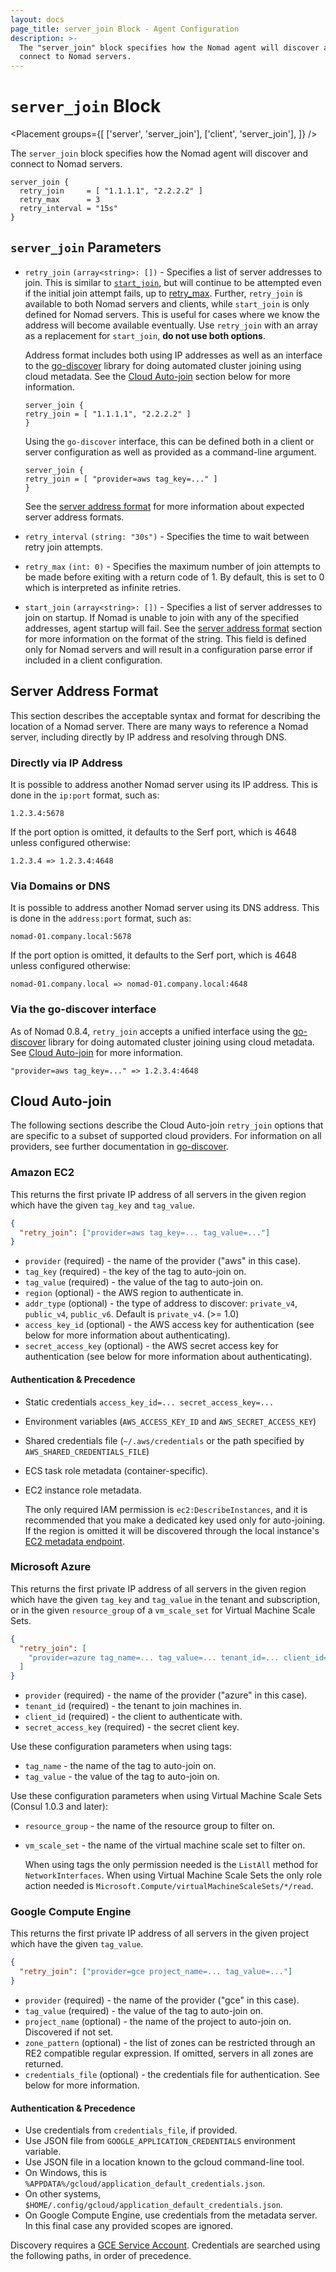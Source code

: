 ```yaml
---
layout: docs
page_title: server_join Block - Agent Configuration
description: >-
  The "server_join" block specifies how the Nomad agent will discover and
  connect to Nomad servers.
---
```


# `server_join` Block

<Placement
  groups={[
    ['server', 'server_join'],
    ['client', 'server_join'],
  ]}
/>

The `server_join` block specifies how the Nomad agent will discover and connect
to Nomad servers.

```hcl
server_join {
  retry_join     = [ "1.1.1.1", "2.2.2.2" ]
  retry_max      = 3
  retry_interval = "15s"
}
```

## `server_join` Parameters

- `retry_join` `(array<string>: [])` - Specifies a list of server addresses to
  join. This is similar to [`start_join`](#start_join), but will continue to
  be attempted even if the initial join attempt fails, up to
  [retry_max](#retry_max). Further, `retry_join` is available to
  both Nomad servers and clients, while `start_join` is only defined for Nomad
  servers. This is useful for cases where we know the address will become
  available eventually. Use `retry_join` with an array as a replacement for
  `start_join`, **do not use both options**.

  Address format includes both using IP addresses as well as an interface to the
  [go-discover](https://github.com/hashicorp/go-discover) library for doing
  automated cluster joining using cloud metadata. See the [Cloud Auto-join](#cloud-auto-join)
  section below for more information.

  ```
  server_join {
  retry_join = [ "1.1.1.1", "2.2.2.2" ]
  }
  ```

  Using the `go-discover` interface, this can be defined both in a client or
  server configuration as well as provided as a command-line argument.

  ```
  server_join {
  retry_join = [ "provider=aws tag_key=..." ]
  }
  ```

  See the [server address format](#server-address-format) for more information about expected
  server address formats.

- `retry_interval` `(string: "30s")` - Specifies the time to wait between retry
  join attempts.

- `retry_max` `(int: 0)` - Specifies the maximum number of join attempts to be
  made before exiting with a return code of 1. By default, this is set to 0
  which is interpreted as infinite retries.

- `start_join` `(array<string>: [])` - Specifies a list of server addresses to
  join on startup. If Nomad is unable to join with any of the specified
  addresses, agent startup will fail. See the
  [server address format](#server-address-format) section for more information
  on the format of the string. This field is defined only for Nomad servers and
  will result in a configuration parse error if included in a client
  configuration.

## Server Address Format

This section describes the acceptable syntax and format for describing the
location of a Nomad server. There are many ways to reference a Nomad server,
including directly by IP address and resolving through DNS.

### Directly via IP Address

It is possible to address another Nomad server using its IP address. This is
done in the `ip:port` format, such as:

```
1.2.3.4:5678
```

If the port option is omitted, it defaults to the Serf port, which is 4648
unless configured otherwise:

```
1.2.3.4 => 1.2.3.4:4648
```

### Via Domains or DNS

It is possible to address another Nomad server using its DNS address. This is
done in the `address:port` format, such as:

```
nomad-01.company.local:5678
```

If the port option is omitted, it defaults to the Serf port, which is 4648
unless configured otherwise:

```
nomad-01.company.local => nomad-01.company.local:4648
```

### Via the go-discover interface

As of Nomad 0.8.4, `retry_join` accepts a unified interface using the
[go-discover](https://github.com/hashicorp/go-discover) library for doing
automated cluster joining using cloud metadata. See [Cloud
Auto-join](#cloud-auto-join) for more information.

```
"provider=aws tag_key=..." => 1.2.3.4:4648
```

## Cloud Auto-join

The following sections describe the Cloud Auto-join `retry_join` options that are specific
to a subset of supported cloud providers. For information on all providers, see further
documentation in [go-discover](https://github.com/hashicorp/go-discover).

### Amazon EC2

This returns the first private IP address of all servers in the given
region which have the given `tag_key` and `tag_value`.

```json
{
  "retry_join": ["provider=aws tag_key=... tag_value=..."]
}
```

- `provider` (required) - the name of the provider ("aws" in this case).
- `tag_key` (required) - the key of the tag to auto-join on.
- `tag_value` (required) - the value of the tag to auto-join on.
- `region` (optional) - the AWS region to authenticate in.
- `addr_type` (optional) - the type of address to discover: `private_v4`, `public_v4`, `public_v6`. Default is `private_v4`. (>= 1.0)
- `access_key_id` (optional) - the AWS access key for authentication (see below for more information about authenticating).
- `secret_access_key` (optional) - the AWS secret access key for authentication (see below for more information about authenticating).

#### Authentication &amp; Precedence

- Static credentials `access_key_id=... secret_access_key=...`
- Environment variables (`AWS_ACCESS_KEY_ID` and `AWS_SECRET_ACCESS_KEY`)
- Shared credentials file (`~/.aws/credentials` or the path specified by `AWS_SHARED_CREDENTIALS_FILE`)
- ECS task role metadata (container-specific).
- EC2 instance role metadata.

  The only required IAM permission is `ec2:DescribeInstances`, and it is
  recommended that you make a dedicated key used only for auto-joining. If the
  region is omitted it will be discovered through the local instance's [EC2
  metadata
  endpoint](http://docs.aws.amazon.com/AWSEC2/latest/UserGuide/instance-identity-documents.html).

### Microsoft Azure

This returns the first private IP address of all servers in the given region
which have the given `tag_key` and `tag_value` in the tenant and subscription, or in
the given `resource_group` of a `vm_scale_set` for Virtual Machine Scale Sets.

```json
{
  "retry_join": [
    "provider=azure tag_name=... tag_value=... tenant_id=... client_id=... subscription_id=... secret_access_key=..."
  ]
}
```

- `provider` (required) - the name of the provider ("azure" in this case).
- `tenant_id` (required) - the tenant to join machines in.
- `client_id` (required) - the client to authenticate with.
- `secret_access_key` (required) - the secret client key.

Use these configuration parameters when using tags:

- `tag_name` - the name of the tag to auto-join on.
- `tag_value` - the value of the tag to auto-join on.

Use these configuration parameters when using Virtual Machine Scale Sets (Consul 1.0.3 and later):

- `resource_group` - the name of the resource group to filter on.
- `vm_scale_set` - the name of the virtual machine scale set to filter on.

  When using tags the only permission needed is the `ListAll` method for `NetworkInterfaces`. When using
  Virtual Machine Scale Sets the only role action needed is `Microsoft.Compute/virtualMachineScaleSets/*/read`.

### Google Compute Engine

This returns the first private IP address of all servers in the given
project which have the given `tag_value`.

```json
{
  "retry_join": ["provider=gce project_name=... tag_value=..."]
}
```

- `provider` (required) - the name of the provider ("gce" in this case).
- `tag_value` (required) - the value of the tag to auto-join on.
- `project_name` (optional) - the name of the project to auto-join on. Discovered if not set.
- `zone_pattern` (optional) - the list of zones can be restricted through an RE2 compatible regular expression. If omitted, servers in all zones are returned.
- `credentials_file` (optional) - the credentials file for authentication. See below for more information.

#### Authentication &amp; Precedence

- Use credentials from `credentials_file`, if provided.
- Use JSON file from `GOOGLE_APPLICATION_CREDENTIALS` environment variable.
- Use JSON file in a location known to the gcloud command-line tool.
- On Windows, this is `%APPDATA%/gcloud/application_default_credentials.json`.
- On other systems, `$HOME/.config/gcloud/application_default_credentials.json`.
- On Google Compute Engine, use credentials from the metadata
  server. In this final case any provided scopes are ignored.

Discovery requires a [GCE Service
Account](https://cloud.google.com/compute/docs/access/service-accounts).
Credentials are searched using the following paths, in order of precedence.
